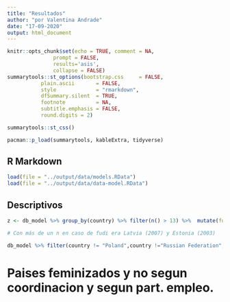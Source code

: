 ```yaml
---
title: "Resultados"
author: "por Valentina Andrade"
date: "17-09-2020"
output: html_document
---
```


```r
knitr::opts_chunk$set(echo = TRUE, comment = NA, 
               prompt = FALSE,
               results='asis',
               collapse = FALSE)
summarytools::st_options(bootstrap.css     = FALSE,
           plain.ascii       = FALSE,
           style             = "rmarkdown", 
           dfSummary.silent  = TRUE,
           footnote          = NA,
           subtitle.emphasis = FALSE,
           round.digits = 2)

summarytools::st_css() 
```

```r
pacman::p_load(summarytools, kableExtra, tidyverse)
```

## R Markdown

```r
load(file = "../output/data/models.RData")
load(file = "../output/data/data-model.RData")
```


## Descriptivos

```r
z <- db_model %>% group_by(country) %>% filter(n() > 13) %>%  mutate(fudi_l = fudi[year == max(year)]) %>% ungroup() %>% descr(stats = c("mean", "sd", "min", "max"), transpose = TRUE, headings = FALSE, digits =  2) %>% rownames_to_column() %>% mutate(max_c = case_when(rowname == "fudi"~ "Latvia (2007), Estonia (2003) y Mexico (2000)", rowname == "fudi_l"~ "New Zealand (2018)",rowname == "f_UR"~ "Australia (1970)", rowname == "T_GDPHRS_V"~ "Ireland (2015)",rowname == "rmw"~ "Netherlands (1979)", rowname == "f_LFPR"~ "Norway (2014)", rowname == "f_sector_SER"~ "Ireland (2006)", rowname == "f_SH_PT"~ "Germany (1983)", rowname == "Coord"~ "Central Europe (1970-1980)",rowname == "AdjCov"~ "Austria (1990-2015)",rowname == "ud"~ "Sweden (1994)"),min_c = case_when(rowname == "fudi"~ "Switzerland (1974)",rowname == "fudi_l"~ "Korea (2018)", rowname == "f_UR"~ "Korea (1989)", rowname == "T_GDPHRS_V"~ "Luxemburg (2008)",rowname == "rmw"~ "Nordic countries", rowname == "f_LFPR"~ "Netherlands (1975)", rowname == "f_sector_SER"~ "Korea (1991)", rowname == "f_SH_PT"~ "United States (1970)", rowname == "Coord"~ "Chile (1973-2018)*",rowname == "AdjCov"~ "Chile (2003-2006)",rowname == "ud"~ "Estonia (2005) y France (2008)"))

# Con más de un n en caso de fudi era Latvia (2007) y Estonia (2003)

db_model %>% filter(country != "Poland",country !="Russian Federation", country != "Latvia", country != "Croatia")%>% group_by(country) %>%  filter(year == max(year)) %>% ungroup() %>% filter(fudi == min(fudi))

```

# Paises feminizados y no segun coordinacion y segun part. empleo. 